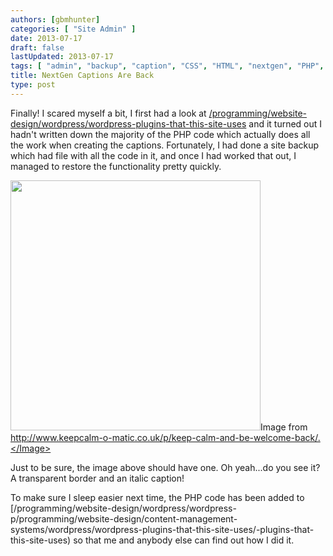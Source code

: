 ```yaml
---
authors: [gbmhunter]
categories: [ "Site Admin" ]
date: 2013-07-17
draft: false
lastUpdated: 2013-07-17
tags: [ "admin", "backup", "caption", "CSS", "HTML", "nextgen", "PHP", "plugin", "singlepic", "Wordpress" ]
title: NextGen Captions Are Back
type: post
---
```



Finally! I scared myself a bit, I first had a look at [/programming/website-design/wordpress/wordpress-plugins-that-this-site-uses](/programming/website-design/content-management-systems/wordpress/wordpress-plugins-that-this-site-uses/) and it turned out I hadn't written down the majority of the PHP code which actually does all the work when creating the captions. Fortunately, I had done a site backup which had file with all the code in it, and once I had worked that out, I managed to restore the functionality pretty quickly.


<Image src={keep_calm_and_be_welcome_back} width="400px">Image from http://www.keepcalm-o-matic.co.uk/p/keep-calm-and-be-welcome-back/.</Image>

Just to be sure, the image above should have one. Oh yeah...do you see it? A transparent border and an italic caption!

To make sure I sleep easier next time, the PHP code has been added to [/programming/website-design/wordpress/wordpress-p/programming/website-design/content-management-systems/wordpress/wordpress-plugins-that-this-site-uses/-plugins-that-this-site-uses) so that me and anybody else can find out how I did it.
